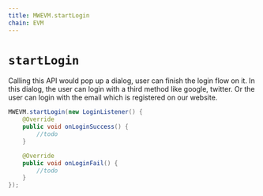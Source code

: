 ```yaml
---
title: MWEVM.startLogin
chain: EVM
---
```


# `startLogin`
Calling this API would pop up a dialog, user can finish the login flow on it. In this dialog,
the user can login with a third method like google, twitter. Or the user can login with the
email which is registered on our website.
```java
MWEVM.startLogin(new LoginListener() {
    @Override
    public void onLoginSuccess() {
        //todo
    }

    @Override
    public void onLoginFail() {
        //todo
    }
});
```

